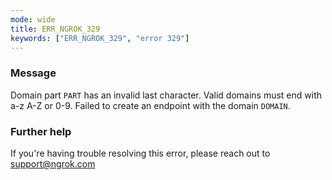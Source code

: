 ```yaml
---
mode: wide
title: ERR_NGROK_329
keywords: ["ERR_NGROK_329", "error 329"]
---
```



### Message

Domain part `PART` has an invalid last character. Valid domains must end with a-z A-Z or 0-9. Failed to create an endpoint with the domain `DOMAIN`.

<ErrorDetails />

### Further help

If you're having trouble resolving this error, please reach out to [support@ngrok.com](mailto:support@ngrok.com?subject=Help%20with%20ERR_NGROK_329)
